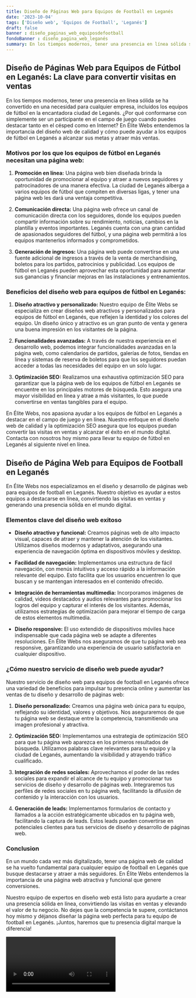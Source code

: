 ```yaml
---
title: Diseño de Páginas Web para Equipos de Football en Leganés
date: '2023-10-04'
tags: ['Diseño web', 'Equipos de Football', 'Leganés']
draft: false
banner : diseño_paginas_web_equiposdefootball
fondoBanner : diseño_pagina_web_leganés
summary: En los tiempos modernos, tener una presencia en línea sólida se ha convertido en una necesidad para cualquier empresa, incluidos los equipos de fútbol en la encantadora ciudad de Leganés. ¿Por qué conformarse con simplemente ser un participante en el campo de juego cuando puedes destacar tanto en el césped como en Internet? En Élite Webs entendemos la importancia del diseño web de calidad y cómo puede ayudar a los equipos de fútbol en Leganés a alcanzar sus metas y atraer más ventas.
---
```


## Diseño de Páginas Web para Equipos de Fútbol en Leganés: La clave para convertir visitas en ventas

En los tiempos modernos, tener una presencia en línea sólida se ha convertido en una necesidad para cualquier empresa, incluidos los equipos de fútbol en la encantadora ciudad de Leganés. ¿Por qué conformarse con simplemente ser un participante en el campo de juego cuando puedes destacar tanto en el césped como en Internet? En Élite Webs entendemos la importancia del diseño web de calidad y cómo puede ayudar a los equipos de fútbol en Leganés a alcanzar sus metas y atraer más ventas.

### Motivos por los que los equipos de fútbol en Leganés necesitan una página web:

1. **Promoción en línea:** Una página web bien diseñada brinda la oportunidad de promocionar al equipo y atraer a nuevos seguidores y patrocinadores de una manera efectiva. La ciudad de Leganés alberga a varios equipos de fútbol que compiten en diversas ligas, y tener una página web les dará una ventaja competitiva.

2. **Comunicación directa:** Una página web ofrece un canal de comunicación directa con los seguidores, donde los equipos pueden compartir información sobre su rendimiento, noticias, cambios en la plantilla y eventos importantes. Leganés cuenta con una gran cantidad de apasionados seguidores del fútbol, y una página web permitirá a los equipos mantenerlos informados y comprometidos.

3. **Generación de ingresos:** Una página web puede convertirse en una fuente adicional de ingresos a través de la venta de merchandising, boletos para los partidos, patrocinios y publicidad. Los equipos de fútbol en Leganés pueden aprovechar esta oportunidad para aumentar sus ganancias y financiar mejoras en las instalaciones y entrenamientos.

### Beneficios del diseño web para equipos de fútbol en Leganés:

1. **Diseño atractivo y personalizado:** Nuestro equipo de Élite Webs se especializa en crear diseños web atractivos y personalizados para equipos de fútbol en Leganés, que reflejen la identidad y los colores del equipo. Un diseño único y atractivo es un gran punto de venta y genera una buena impresión en los visitantes de la página.

2. **Funcionalidades avanzadas:** A través de nuestra experiencia en el desarrollo web, podemos integrar funcionalidades avanzadas en la página web, como calendarios de partidos, galerías de fotos, tiendas en línea y sistemas de reserva de boletos para que los seguidores puedan acceder a todas las necesidades del equipo en un solo lugar.

3. **Optimización SEO:** Realizamos una exhaustiva optimización SEO para garantizar que la página web de los equipos de fútbol en Leganés se encuentre en los principales motores de búsqueda. Esto asegura una mayor visibilidad en línea y atrae a más visitantes, lo que puede convertirse en ventas tangibles para el equipo.

En Élite Webs, nos apasiona ayudar a los equipos de fútbol en Leganés a destacar en el campo de juego y en línea. Nuestro enfoque en el diseño web de calidad y la optimización SEO asegura que los equipos puedan convertir las visitas en ventas y alcanzar el éxito en el mundo digital. Contacta con nosotros hoy mismo para llevar tu equipo de fútbol en Leganés al siguiente nivel en línea.

<GifSeo />

<Cta />

## Diseño de Página Web para Equipos de Football en Leganés

En Élite Webs nos especializamos en el diseño y desarrollo de páginas web para equipos de football en Leganés. Nuestro objetivo es ayudar a estos equipos a destacarse en línea, convirtiendo las visitas en ventas y generando una presencia sólida en el mundo digital.

### Elementos clave del diseño web exitoso

- **Diseño atractivo y funcional:** Creamos páginas web de alto impacto visual, capaces de atraer y mantener la atención de los visitantes. Utilizamos diseños modernos y adaptativos, asegurando una experiencia de navegación óptima en dispositivos móviles y desktop.

- **Facilidad de navegación:** Implementamos una estructura de fácil navegación, con menús intuitivos y acceso rápido a la información relevante del equipo. Esto facilita que los usuarios encuentren lo que buscan y se mantengan interesados en el contenido ofrecido.

- **Integración de herramientas multimedia:** Incorporamos imágenes de calidad, videos destacados y audios relevantes para promocionar los logros del equipo y capturar el interés de los visitantes. Además, utilizamos estrategias de optimización para mejorar el tiempo de carga de estos elementos multimedia.

- **Diseño responsive:** El uso extendido de dispositivos móviles hace indispensable que cada página web se adapte a diferentes resoluciones. En Élite Webs nos aseguramos de que tu página web sea responsive, garantizando una experiencia de usuario satisfactoria en cualquier dispositivo.

### ¿Cómo nuestro servicio de diseño web puede ayudar?

Nuestro servicio de diseño web para equipos de football en Leganés ofrece una variedad de beneficios para impulsar tu presencia online y aumentar las ventas de tu diseño y desarrollo de páginas web:

1. **Diseño personalizado:** Creamos una página web única para tu equipo, reflejando su identidad, valores y objetivos. Nos aseguraremos de que tu página web se destaque entre la competencia, transmitiendo una imagen profesional y atractiva.

2. **Optimización SEO:** Implementamos una estrategia de optimización SEO para que tu página web aparezca en los primeros resultados de búsqueda. Utilizamos palabras clave relevantes para tu equipo y la ciudad de Leganés, aumentando la visibilidad y atrayendo tráfico cualificado.

3. **Integración de redes sociales:** Aprovechamos el poder de las redes sociales para expandir el alcance de tu equipo y promocionar tus servicios de diseño y desarrollo de páginas web. Integraremos tus perfiles de redes sociales en tu página web, facilitando la difusión de contenido y la interacción con los usuarios.

4. **Generación de leads:** Implementamos formularios de contacto y llamados a la acción estratégicamente ubicados en tu página web, facilitando la captura de leads. Estos leads pueden convertirse en potenciales clientes para tus servicios de diseño y desarrollo de páginas web.

### Conclusion

En un mundo cada vez más digitalizado, tener una página web de calidad se ha vuelto fundamental para cualquier equipo de football en Leganés que busque destacarse y atraer a más seguidores. En Élite Webs entendemos la importancia de una página web atractiva y funcional que genere conversiones.

Nuestro equipo de expertos en diseño web está listo para ayudarte a crear una presencia sólida en línea, convirtiendo las visitas en ventas y elevando el valor de tu negocio. No dejes que la competencia te supere, contáctanos hoy mismo y déjanos diseñar la página web perfecta para tu equipo de football en Leganés. ¡Juntos, haremos que tu presencia digital marque la diferencia!

<Video />

<CtaBot job='Equipos de Football' city='Leganés'/>

<Gmaps query='Leganés+españa+maps' />